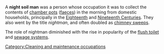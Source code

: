 A '''night soil man''' was a person whose occupation it was to collect the contents of [[chamber pot]]s ([[feces|faeces]]) in the morning from domestic households, principally in the [[18th Century|Eighteenth]] and [[19th Century|Nineteenth Centuries]]. They also went by the title ''nightman'', and often doubled as [[chimney sweep]]s.

The role of nightman diminished with the rise in popularity of the [[flush toilet]] and [[Sewer|sewage systems]].

[[Category:Cleaning and maintenance occupations]]